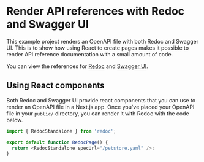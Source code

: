 # Render API references with Redoc and Swagger UI

This example project renders an OpenAPI file with both Redoc and Swagger UI.
This is to show how using React to create pages makes it possible to render API reference documentation with a small amount of code.

You can view the references for [Redoc](/redoc) and [Swagger UI](/swagger-ui).

## Using React components

Both Redoc and Swagger UI provide react components that you can use to render an OpenAPI file in a Next.js app.
Once you've placed your OpenAPI file in your `public/` directory, you can render it with Redoc with the code below.

```js
import { RedocStandalone } from 'redoc';

export default function RedocPage() {
  return <RedocStandalone specUrl="/petstore.yaml" />;
}
```